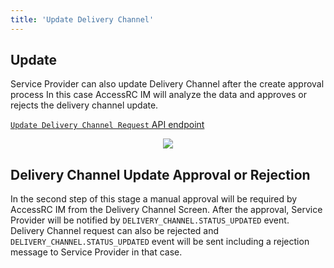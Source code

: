 ```yaml
---
title: 'Update Delivery Channel'
---
```


## Update

Service Provider can also update Delivery Channel after the create approval process In this case AccessRC IM will analyze the data and approves or rejects the delivery channel update.

[`Update Delivery Channel Request` API endpoint](../../api-reference/endpoint/delivery_channel_update)

<p align="center">
  <img src="/images/delivery-channel-update.svg" />
</p>

## Delivery Channel Update Approval or Rejection

In the second step of this stage a manual approval will be required by AccessRC IM from the Delivery Channel Screen. After the approval, Service Provider will be notified by `DELIVERY_CHANNEL.STATUS_UPDATED` event. Delivery Channel request can also be rejected and `DELIVERY_CHANNEL.STATUS_UPDATED` event will be sent including a rejection message to Service Provider in that case.

